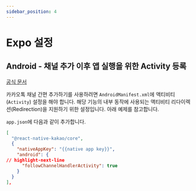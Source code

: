 ```yaml
---
sidebar_position: 4
---
```


# Expo 설정

## Android - 채널 추가 이후 앱 실행을 위한 Activity 등록

[공식 문서](https://developers.kakao.com/docs/latest/ko/kakaotalk-channel/android#set-custom-url-scheme)

카카오톡 채널 간편 추가하기를 사용하려면 `AndroidManifest.xml`에 액티비티(`Activity`) 설정을 해야 합니다.
해당 기능의 내부 동작에 사용되는 액티비티 리다이렉션(Redirection)을 지원하기 위한 설정입니다. 아래 예제를 참고합니다.

`app.json`에 다음과 같이 추가합니다.

```json title='app.json'
[
  "@react-native-kakao/core",
  {
    "nativeAppKey": "{{native app key}}",
    "android": {
// highlight-next-line
      "followChannelHandlerActivity": true
    }
  }
],
```

